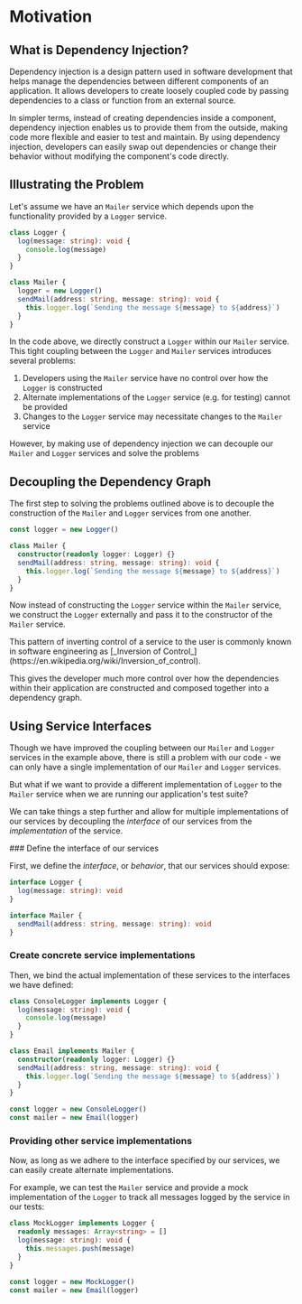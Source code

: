 
# Motivation

## What is Dependency Injection?

Dependency injection is a design pattern used in software development that helps manage the dependencies between different components of an application. It allows developers to create loosely coupled code by passing dependencies to a class or function from an external source.

In simpler terms, instead of creating dependencies inside a component, dependency injection enables us to provide them from the outside, making code more flexible and easier to test and maintain. By using dependency injection, developers can easily swap out dependencies or change their behavior without modifying the component's code directly.

## Illustrating the Problem

Let's assume we have an `Mailer` service which depends upon the functionality provided by a `Logger` service.

```ts
class Logger {
  log(message: string): void {
    console.log(message)
  }
}

class Mailer {
  logger = new Logger()
  sendMail(address: string, message: string): void {
    this.logger.log(`Sending the message ${message} to ${address}`)
  }
}
```

In the code above, we directly construct a `Logger` within our `Mailer` service. This tight coupling between the `Logger` and `Mailer` services introduces several problems:

1. Developers using the `Mailer` service have no control over how the `Logger` is constructed
2. Alternate implementations of the `Logger` service (e.g. for testing) cannot be provided
3. Changes to the `Logger` service may necessitate changes to the `Mailer` service

However, by making use of dependency injection we can decouple our `Mailer` and `Logger` services and solve the problems

## Decoupling the Dependency Graph

The first step to solving the problems outlined above is to decouple the construction of the `Mailer` and `Logger` services from one another.

```ts
const logger = new Logger()

class Mailer {
  constructor(readonly logger: Logger) {}
  sendMail(address: string, message: string): void {
    this.logger.log(`Sending the message ${message} to ${address}`)
  }
}
```

Now instead of constructing the `Logger` service within the `Mailer` service, we construct the `Logger` externally and pass it to the constructor of the `Mailer` service.

<Idea>
  This pattern of inverting control of a service to the user is commonly known in software engineering as [_Inversion of Control_](https://en.wikipedia.org/wiki/Inversion_of_control).
</Idea>

This gives the developer much more control over how the dependencies within their application are constructed and composed together into a dependency graph.

## Using Service Interfaces

Though we have improved the coupling between our `Mailer` and `Logger` services in the example above, there is still a problem with our code - we can only have a single implementation of our `Mailer` and `Logger` services.

But what if we want to provide a different implementation of `Logger` to the `Mailer` service when we are running our application's test suite?

We can take things a step further and allow for multiple implementations of our services by decoupling the _interface_ of our services from the _implementation_ of the service.

<Steps>
### Define the interface of our services

First, we define the _interface_, or _behavior_, that our services should expose:

```ts
interface Logger {
  log(message: string): void
}

interface Mailer {
  sendMail(address: string, message: string): void
}
```

### Create concrete service implementations

Then, we bind the actual implementation of these services to the interfaces we have defined:

```ts
class ConsoleLogger implements Logger {
  log(message: string): void {
    console.log(message)
  }
}

class Email implements Mailer {
  constructor(readonly logger: Logger) {}
  sendMail(address: string, message: string): void {
    this.logger.log(`Sending the message ${message} to ${address}`)
  }
}

const logger = new ConsoleLogger()
const mailer = new Email(logger)
```

### Providing other service implementations

Now, as long as we adhere to the interface specified by our services, we can easily create alternate implementations.

For example, we can test the `Mailer` service and provide a mock implementation of the `Logger` to track all messages logged by the service in our tests:

```ts
class MockLogger implements Logger {
  readonly messages: Array<string> = []
  log(message: string): void {
    this.messages.push(message)
  }
}

const logger = new MockLogger()
const mailer = new Email(logger)
```
</Steps>
